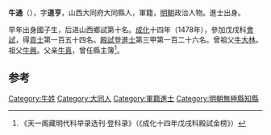 '''牛通'''（{{bd|?||?|catIdx=牛}}），字'''道亨'''，山西大同府大同縣人，軍籍，[[明朝|明朝]]政治人物。進士出身。

早年出身國子生，后进山西鄉試第十名。[[成化|成化]]十四年（1478年），參加戊戌科[[會試|會試]]，得[[貢士|貢士]]第一百五十四名。[[殿試|殿試]]登[[進士|進士]]第三甲第一百二十六名。曾祖父[[牛大林|牛大林]]。祖父[[牛興|牛興]]。父亲[[牛真|牛真]]，曾任縣主簿<ref>《天一阁藏明代科举录选刊·登科录》（《成化十四年戊戌科殿試金榜》）</ref>。

==参考==
{{reflist}}

{{start box}}
{{s-off}}
{{s-before|[[王佐_(大同)|王佐]]}}
{{s-title|明朝無極縣知縣|1484年－1492年}}
{{s-after|[[於珇|於珇]]}}
{{end box}}

{{明朝人物小作品}}
{{成化十四年戊戌科殿試金榜}}

[[Category:牛姓|Category:牛姓]]
[[Category:大同人|Category:大同人]]
[[Category:軍籍進士|Category:軍籍進士]]
[[Category:明朝無極縣知縣|Category:明朝無極縣知縣]]